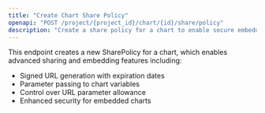 ```yaml
---
title: "Create Chart Share Policy"
openapi: "POST /project/{project_id}/chart/{id}/share/policy"
description: "Create a share policy for a chart to enable secure embedding with signed URLs"
---
```


This endpoint creates a new SharePolicy for a chart, which enables advanced sharing and embedding features including:
- Signed URL generation with expiration dates
- Parameter passing to chart variables
- Control over URL parameter allowance
- Enhanced security for embedded charts

